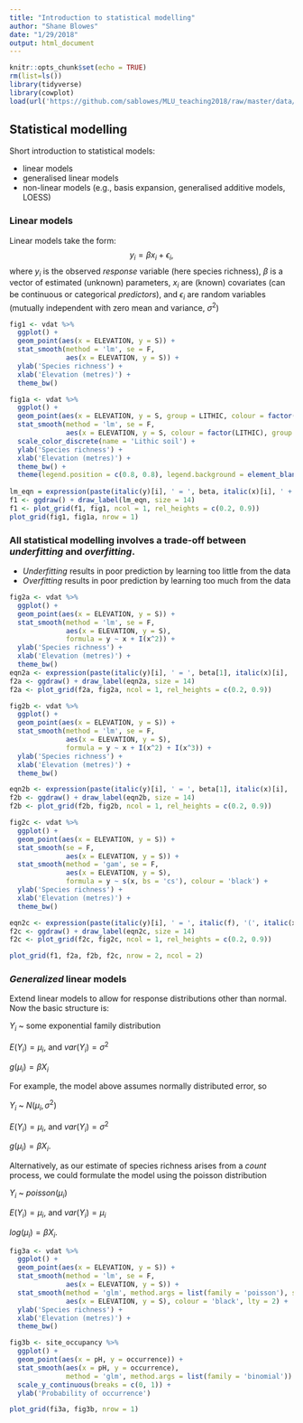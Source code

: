 ```yaml
---
title: "Introduction to statistical modelling"
author: "Shane Blowes"
date: "1/29/2018"
output: html_document
---
```


```r
knitr::opts_chunk$set(echo = TRUE)
rm(list=ls())
library(tidyverse)
library(cowplot)
load(url('https://github.com/sablowes/MLU_teaching2018/raw/master/data/vltava.Rdata'))
```

## Statistical modelling
Short introduction to statistical models:

- linear models
- generalised linear models
- non-linear models (e.g., basis expansion, generalised additive models, LOESS)

### Linear models
Linear models take the form:
$$ y_i = \beta x_i + \epsilon_i,$$
where $y_i$ is the observed *response* variable (here species richness), $\beta$ is a vector of estimated (unknown) parameters, $x_i$ are (known) covariates (can be continuous or categorical *predictors*), and $\epsilon_i$ are random variables (mutually independent with zero mean and variance, $\sigma^2$)


```r
fig1 <- vdat %>%
  ggplot() +
  geom_point(aes(x = ELEVATION, y = S)) +
  stat_smooth(method = 'lm', se = F,
              aes(x = ELEVATION, y = S)) +
  ylab('Species richness') +
  xlab('Elevation (metres)') +
  theme_bw()

fig1a <- vdat %>%
  ggplot() +
  geom_point(aes(x = ELEVATION, y = S, group = LITHIC, colour = factor(LITHIC))) +
  stat_smooth(method = 'lm', se = F,
              aes(x = ELEVATION, y = S, colour = factor(LITHIC), group = factor(LITHIC))) +
  scale_color_discrete(name = 'Lithic soil') +
  ylab('Species richness') +
  xlab('Elevation (metres)') +
  theme_bw() +
  theme(legend.position = c(0.8, 0.8), legend.background = element_blank())
  
lm_eqn = expression(paste(italic(y)[i], ' = ', beta, italic(x)[i], ' + ', epsilon[i], sep = ''))
f1 <- ggdraw() + draw_label(lm_eqn, size = 14)
f1 <- plot_grid(f1, fig1, ncol = 1, rel_heights = c(0.2, 0.9))
plot_grid(fig1, fig1a, nrow = 1)
```

### All statistical modelling involves a trade-off between *underfitting* and *overfitting*.
- *Underfitting* results in poor prediction by learning too little from the data
- *Overfitting* results in poor prediction by learning too much from the data


```r
fig2a <- vdat %>%
  ggplot() +
  geom_point(aes(x = ELEVATION, y = S)) +
  stat_smooth(method = 'lm', se = F,
              aes(x = ELEVATION, y = S),
              formula = y ~ x + I(x^2)) +
  ylab('Species richness') +
  xlab('Elevation (metres)') +
  theme_bw()
eqn2a <- expression(paste(italic(y)[i], ' = ', beta[1], italic(x)[i], ' + ', beta[2], italic(x)[i]^2, ' + ', epsilon[i], sep = ''))
f2a <- ggdraw() + draw_label(eqn2a, size = 14)
f2a <- plot_grid(f2a, fig2a, ncol = 1, rel_heights = c(0.2, 0.9))

fig2b <- vdat %>%
  ggplot() +
  geom_point(aes(x = ELEVATION, y = S)) +
  stat_smooth(method = 'lm', se = F,
              aes(x = ELEVATION, y = S),
              formula = y ~ x + I(x^2) + I(x^3)) +
  ylab('Species richness') +
  xlab('Elevation (metres)') +
  theme_bw()

eqn2b <- expression(paste(italic(y)[i], ' = ', beta[1], italic(x)[i], ' + ', beta[2], italic(x)[i]^2, '\n+ ', beta[3], italic(x)[i]^3, ' + ', epsilon[i], sep = ''))
f2b <- ggdraw() + draw_label(eqn2b, size = 14)
f2b <- plot_grid(f2b, fig2b, ncol = 1, rel_heights = c(0.2, 0.9))

fig2c <- vdat %>%
  ggplot() +
  geom_point(aes(x = ELEVATION, y = S)) +
  stat_smooth(se = F,
              aes(x = ELEVATION, y = S)) +
  stat_smooth(method = 'gam', se = F,
              aes(x = ELEVATION, y = S),
              formula = y ~ s(x, bs = 'cs'), colour = 'black') +
  ylab('Species richness') +
  xlab('Elevation (metres)') +
  theme_bw()

eqn2c <- expression(paste(italic(y)[i], ' = ', italic(f), '(', italic(x)[i], ') + ', epsilon[i], sep = ''))
f2c <- ggdraw() + draw_label(eqn2c, size = 14)
f2c <- plot_grid(f2c, fig2c, ncol = 1, rel_heights = c(0.2, 0.9))

plot_grid(f1, f2a, f2b, f2c, nrow = 2, ncol = 2)
```

### *Generalized* linear models
Extend linear models to allow for response distributions other than normal. Now the basic structure is:

$Y_i$ ~ some exponential family distribution

$E(Y_i)=\mu_i$, and $var(Y_i)=\sigma^2$

$g(\mu_i)=\beta X_i$

For example, the model above assumes normally distributed error, so

$Y_i$ ~ $N(\mu_i, \sigma^2)$

$E(Y_i)=\mu_i$, and $var(Y_i)=\sigma^2$

$g(\mu_i)=\beta X_i$.

Alternatively, as our estimate of species richness arises from a *count* process, we could formulate the model using the poisson distribution

$Y_i$ ~ $poisson(\mu_i)$


$E(Y_i)=\mu_i$, and $var(Y_i)=\mu_i$

$log(\mu_i)=\beta X_i$.

```r
fig3a <- vdat %>%
  ggplot() +
  geom_point(aes(x = ELEVATION, y = S)) +
  stat_smooth(method = 'lm', se = F,
              aes(x = ELEVATION, y = S)) +
  stat_smooth(method = 'glm', method.args = list(family = 'poisson'), se = F,
              aes(x = ELEVATION, y = S), colour = 'black', lty = 2) +
  ylab('Species richness') +
  xlab('Elevation (metres)') +
  theme_bw()

fig3b <- site_occupancy %>%
  ggplot() +
  geom_point(aes(x = pH, y = occurrence)) +
  stat_smooth(aes(x = pH, y = occurrence),
              method = 'glm', method.args = list(family = 'binomial')) +
  scale_y_continuous(breaks = c(0, 1)) +
  ylab('Probability of occurrence')

plot_grid(fi3a, fig3b, nrow = 1)
```
